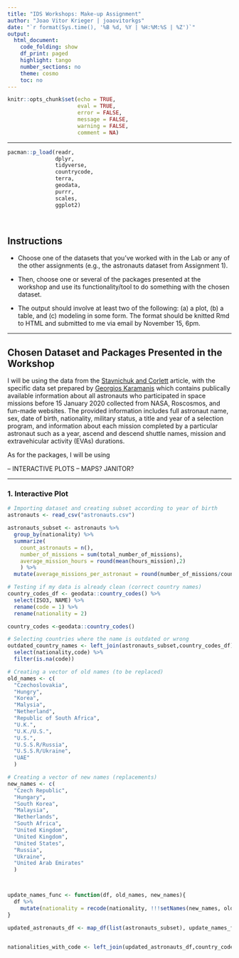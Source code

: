 ```yaml
---
title: "IDS Workshops: Make-up Assignment"
author: "Joao Vitor Krieger | joaovitorkgs"
date: "`r format(Sys.time(), '%B %d, %Y | %H:%M:%S | %Z')`"
output:
  html_document:
    code_folding: show
    df_print: paged
    highlight: tango
    number_sections: no
    theme: cosmo
    toc: no
---
```


```{=html}
<style>
div.answer {background-color:#f3f0ff; border-radius: 5px; padding: 20px;}
div.comment {background-color:#F0F6FF; border-radius: 5px; padding: 20px;}

</style>
```
```{=html}
<style>
div.gradingadvice {background-color:#a2bc89; border-radius: 5px; padding: 20px;}
</style>
```
```{=html}
<style>
div.examplefeedback {background-color:#FFA500; border-radius: 5px; padding: 20px;}
</style>
```
```{=html}
<style>
div.lookfor {background-color:#a389bc; border-radius: 5px; padding: 20px;}
</style>
```
```r
knitr::opts_chunk$set(echo = TRUE,
                      eval = TRUE,
                      error = FALSE,
                      message = FALSE,
                      warning = FALSE,
                      comment = NA)
```

<!-- Do not forget to input your Github username in the YAML configuration up there -->

------------------------------------------------------------------------

```r
pacman::p_load(readr,
               dplyr,
               tidyverse,
               countrycode,
               terra,
               geodata,
               purrr,
               scales, 
               ggplot2)
```

<br>

## Instructions

- Choose one of the datasets that you’ve worked with in the Lab or any of the other assignments (e.g., the astronauts dataset from Assignment 1).

- Then, choose one or several of the packages presented at the workshop and use its functionality/tool to do something with the chosen dataset.

- The output should involve at least two of the following: (a) a plot, (b) a table, and (c) modeling in some form. The format should be knitted Rmd to HTML and submitted to me via email by November 15, 6pm.

------------------------------------------------------------------------

## Chosen Dataset and Packages Presented in the Workshop

I will be using the data from the [Stavnichuk and  Corlett](https://data.mendeley.com/datasets/86tsnnbv2w/1) article, with the specific data set prepared by [Georgios Karamanis](https://twitter.com/geokaramanis) which contains publically available information about all astronauts who participated in space missions before 15 January 2020 collected from NASA, Roscosmos, and fun-made websites. The provided information includes full astronaut name, sex, date of birth, nationality, military status, a title and year of a selection program, and information about each mission completed by a particular astronaut such as a year, ascend and descend shuttle names, mission and extravehicular activity (EVAs) durations.

As for the packages, I will be using

-- INTERACTIVE PLOTS
-- MAPS? JANITOR?

------------------------------------------------------------------------


### 1. Interactive Plot


```r

# Importing dataset and creating subset according to year of birth
astronauts <- read_csv("astronauts.csv")

astronauts_subset <- astronauts %>%
  group_by(nationality) %>% 
  summarize(
    count_astronauts = n(),
    number_of_missions = sum(total_number_of_missions),
    average_mission_hours = round(mean(hours_mission),2)
    ) %>% 
  mutate(average_missions_per_astronaut = round(number_of_missions/count_astronauts)/2)

# Testing if my data is already clean (correct country names)
country_codes_df <- geodata::country_codes() %>% 
  select(ISO3, NAME) %>% 
  rename(code = 1) %>% 
  rename(nationality = 2)

country_codes <-geodata::country_codes()

# Selecting countries where the name is outdated or wrong
outdated_country_names <- left_join(astronauts_subset,country_codes_df) %>% 
  select(nationality,code) %>% 
  filter(is.na(code))

# Creating a vector of old names (to be replaced)
old_names <- c(
  "Czechoslovakia",
  "Hungry",
  "Korea",
  "Malysia",
  "Netherland",
  "Republic of South Africa",
  "U.K.",
  "U.K./U.S.",
  "U.S.",
  "U.S.S.R/Russia",
  "U.S.S.R/Ukraine",
  "UAE"
  )

# Creating a vector of new names (replacements)
new_names <- c(
  "Czech Republic",
  "Hungary",
  "South Korea",
  "Malaysia",
  "Netherlands",
  "South Africa",
  "United Kingdom",
  "United Kingdom",
  "United States",
  "Russia",
  "Ukraine",
  "United Arab Emirates"
  )



update_names_func <- function(df, old_names, new_names){
  df %>% 
    mutate(nationality = recode(nationality, !!!setNames(new_names, old_names)))
}

updated_astronauts_df <- map_df(list(astronauts_subset), update_names_func, old_names, new_names)


nationalities_with_code <- left_join(updated_astronauts_df,country_codes_df) 


```


